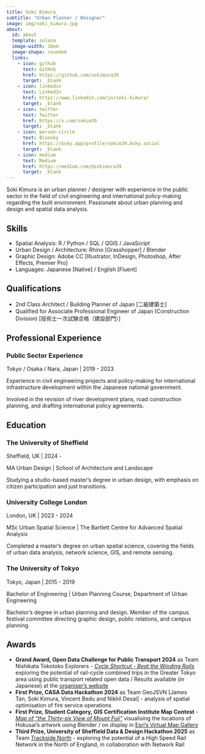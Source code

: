 ```yaml
---
title: Soki Kimura
subtitle: "Urban Planner / Designer"
image: img/soki_kimura.jpg
about:
  id: about
  template: solana
  image-width: 10em
  image-shape: rounded
  links:
    - icon: github
      text: GitHub
      href: https://github.com/sokimura39
      target: _blank
    - icon: linkedin
      text: LinkedIn
      href: https://www.linkedin.com/in/soki-kimura/
      target: _blank
    - icon: twitter
      text: Twitter
      href: https://x.com/sokim39
      target: _blank
    - icon: person-circle
      text: Bluesky
      href: https://bsky.app/profile/sokim39.bsky.social
      target: _blank
    - icon: medium
      text: Medium
      href: https://medium.com/@sokimura39
      target: _blank
---
```


:::{#about}

Soki Kimura is an urban planner / designer with experience in the public sector in the field of civil engineering and international policy-making regarding the built environment. Passionate about urban planning and design and spatial data analysis.
:::

## Skills

- Spatial Analysis: R / Python / SQL / QGIS / JavaScript
- Urban Design / Architecture: Rhino [Grasshopper] /  Blender
- Graphic Design: Adobe CC [Illustrator, InDesign, Photoshop, After Effects, Premier Pro]
- Languages: Japanese [Native] / English [Fluent]

## Qualifications

- 2nd Class Architect / Building Planner of Japan [二級建築士]
- Qualified for Associate Professional Engineer of Japan (Construction Division) [技術士一次試験合格（建設部門）]

## Professional Experience

### Public Sector Experience

Tokyo / Osaka / Nara, Japan | 2019 - 2023

Experience in civil engineering projects and policy-making for international infrastructure development within the Japanese national government.

Involved in the revision of river development plans, road construction planning, and drafting international policy agreements. 

## Education

### The University of Sheffield

Sheffield, UK | 2024 - 

MA Urban Design | School of Architecture and Landscape

Studying a studio-based master's degree in urban design, with emphasis on citizen participation and just transitions.

### University College London

London, UK | 2023 - 2024

MSc Urban Spatial Science | The Bartlett Centre for Advanced Spatial Analysis

Completed a master's degree on urban spatial science, covering the fields of urban data analysis, network science, GIS, and remote sensing.

### The University of Tokyo

Tokyo, Japan | 2015 - 2019

Bachelor of Engineering | Urban Planning Course, Department of Urban Engineering

Bachelor's degree in urban planning and design. Member of the campus festival committee directing graphic design, public relations, and campus planning.

## Awards
- **Grand Award, Open Data Challenge for Public Transport 2024** as Team Nishikata Tokotoko Explorers - [*Cycle Shortcut - Beat the Winding Rails*](projects/cycle_shortcut_map.qmd) exploring the potential of rail-cycle combined trips in the Greater Tokyo area using public transport related open data / Results available (in Japanese) at the [organiser's website](https://challenge2024.odpt.org/report.html)
- **First Prize, CASA Data Hackathon 2024** as Team GeoJSVN \[James Tan, Soki Kimura, Vincent Bedu and Nikhil Desai\] - analysis of spatial optimisation of fire service operations
- **First Prize, Student Category, GIS Certification Institute Map Contest** - [*Map of "the Thirty-six View of Mount Fuji"*](projects/GISCI_map_contest_2024.qmd) visualising the locations of Hokusai's artwork using Blender / on display in [Esri's Virtual Map Gallery](https://www.esri.com/en-us/about/events/uc/agenda/virtual-map-gallery#/submission-detail/35121)
- **Third Prize, University of Sheffield Data & Design Hackathon 2025** as Team [Trackside North](projects/trackside_north.qmd) - exploring the potential of a High Speed Rail Network in the North of England, in collaboration with Network Rail
